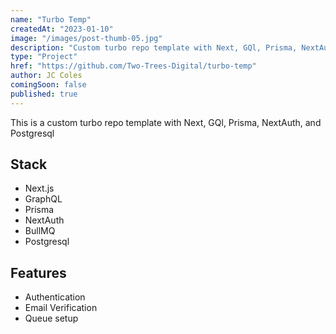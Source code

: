 ```yaml
---
name: "Turbo Temp"
createdAt: "2023-01-10"
image: "/images/post-thumb-05.jpg"
description: "Custom turbo repo template with Next, GQl, Prisma, NextAuth, and Postgresql"
type: "Project"
href: "https://github.com/Two-Trees-Digital/turbo-temp"
author: JC Coles
comingSoon: false
published: true
---
```


This is a custom turbo repo template with Next, GQl, Prisma, NextAuth, and Postgresql

## Stack

- Next.js
- GraphQL
- Prisma
- NextAuth
- BullMQ
- Postgresql

## Features

- Authentication
- Email Verification
- Queue setup

